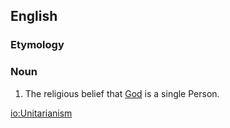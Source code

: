 {{wikipedia}}
==English==

===Etymology===

===Noun===
{{en-noun|-}}

# The religious belief that [[God]] is a single Person.

[[io:Unitarianism]]
